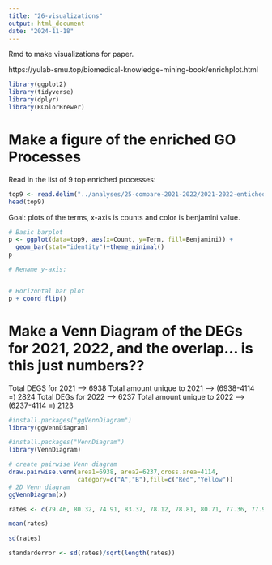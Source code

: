 ```yaml
---
title: "26-visualizations"
output: html_document
date: "2024-11-18"
---
```

Rmd to make visualizations for paper. 

https://yulab-smu.top/biomedical-knowledge-mining-book/enrichplot.html 

```r
library(ggplot2)
library(tidyverse)
library(dplyr)
library(RColorBrewer)
```


# Make a figure of the enriched GO Processes

Read in the list of 9 top enriched processes:
```r
top9 <- read.delim("../analyses/25-compare-2021-2022/2021-2022-entichedtop9_DAVID_separated.txt")
head(top9)
```
Goal: plots of the terms, x-axis is counts and color is benjamini value. 


```r

# Basic barplot
p <- ggplot(data=top9, aes(x=Count, y=Term, fill=Benjamini)) +
  geom_bar(stat="identity")+theme_minimal()
p

# Rename y-axis:


# Horizontal bar plot
p + coord_flip()
```

# Make a Venn Diagram of the DEGs for 2021, 2022, and the overlap... is this just numbers??

Total DEGS for 2021 --> 6938
Total amount unique to 2021 --> (6938-4114 =) 2824
Total DEGs for 2022 --> 6237
Total amount unique to 2022 --> (6237-4114 =) 2123
```r
#install.packages("ggVennDiagram")
library(ggVennDiagram)
```
```r
#install.packages("VennDiagram")
library(VennDiagram)
```



```r
# create pairwise Venn diagram 
draw.pairwise.venn(area1=6938, area2=6237,cross.area=4114, 
                   category=c("A","B"),fill=c("Red","Yellow"))
# 2D Venn diagram
ggVennDiagram(x) 
```

```r
rates <- c(79.46, 80.32, 74.91, 83.37, 78.12, 78.81, 80.71, 77.36, 77.95, 77.85, 79.39, 46.60, 79.14, 63.35, 77.74, 81.64, 80.67, 77.98, 74.86, 77.80, 78.29, 80.51, 73.65, 73.47, 78.04, 80.29, 78.41, 80.88)
```


```r
mean(rates)
```
```r
sd(rates)
```


```r
standarderror <- sd(rates)/sqrt(length(rates))
```




